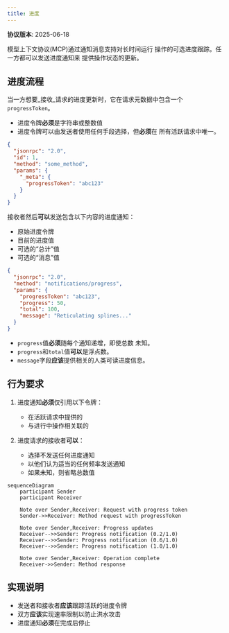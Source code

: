 ```yaml
---
title: 进度
---
```


<div id="enable-section-numbers" />

<Info>**协议版本**: 2025-06-18</Info>

模型上下文协议(MCP)通过通知消息支持对长时间运行
操作的可选进度跟踪。任一方都可以发送进度通知来
提供操作状态的更新。

## 进度流程

当一方想要_接收_请求的进度更新时，它在请求元数据中包含一个
`progressToken`。

- 进度令牌**必须**是字符串或整数值
- 进度令牌可以由发送者使用任何手段选择，但**必须**在
  所有活跃请求中唯一。

```json
{
  "jsonrpc": "2.0",
  "id": 1,
  "method": "some_method",
  "params": {
    "_meta": {
      "progressToken": "abc123"
    }
  }
}
```

接收者然后**可以**发送包含以下内容的进度通知：

- 原始进度令牌
- 目前的进度值
- 可选的“总计”值
- 可选的“消息”值

```json
{
  "jsonrpc": "2.0",
  "method": "notifications/progress",
  "params": {
    "progressToken": "abc123",
    "progress": 50,
    "total": 100,
    "message": "Reticulating splines..."
  }
}
```

- `progress`值**必须**随每个通知递增，即使总数
  未知。
- `progress`和`total`值**可以**是浮点数。
- `message`字段**应该**提供相关的人类可读进度信息。

## 行为要求

1. 进度通知**必须**仅引用以下令牌：
   - 在活跃请求中提供的
   - 与进行中操作相关联的

2. 进度请求的接收者**可以**：
   - 选择不发送任何进度通知
   - 以他们认为适当的任何频率发送通知
   - 如果未知，则省略总数值

```mermaid
sequenceDiagram
    participant Sender
    participant Receiver

    Note over Sender,Receiver: Request with progress token
    Sender->>Receiver: Method request with progressToken

    Note over Sender,Receiver: Progress updates
    Receiver-->>Sender: Progress notification (0.2/1.0)
    Receiver-->>Sender: Progress notification (0.6/1.0)
    Receiver-->>Sender: Progress notification (1.0/1.0)

    Note over Sender,Receiver: Operation complete
    Receiver->>Sender: Method response
```

## 实现说明

- 发送者和接收者**应该**跟踪活跃的进度令牌
- 双方**应该**实现速率限制以防止洪水攻击
- 进度通知**必须**在完成后停止

